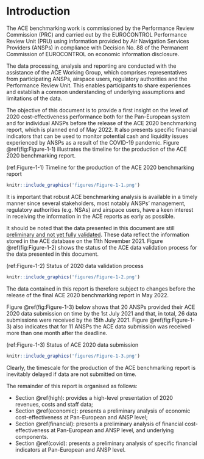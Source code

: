 # Introduction {#Intro}

The ACE benchmarking work is commissioned by the Performance Review Commission (PRC) and carried out by the EUROCONTROL Performance Review Unit (PRU) using information provided by Air Navigation Services Providers (ANSPs) in compliance with Decision No. 88 of the Permanent Commission of EUROCONTROL on economic information disclosure.

The data processing, analysis and reporting are conducted with the assistance of the ACE Working Group, which comprises representatives from participating ANSPs, airspace users, regulatory authorities and the Performance Review Unit. This enables participants to share experiences and establish a common understanding of underlying assumptions and limitations of the data.

The objective of this document is to provide a first insight on the level of 2020 cost-effectiveness performance both for the Pan-European system and for individual ANSPs before the release of the ACE 2020 benchmarking report, which is planned end of May 2022. It also presents specific financial indicators that can be used to monitor potential cash and liquidity issues experienced by ANSPs as a result of the COVID-19 pandemic. Figure \@ref(fig:Figure-1-1) illustrates the timeline for the production of the ACE 2020 benchmarking report.

(ref:Figure-1-1) Timeline for the production of the ACE 2020 benchmarking report

```r
knitr::include_graphics('figures/Figure-1-1.png')
```

It is important that robust ACE benchmarking analysis is available in a timely manner since several stakeholders, most notably ANSPs' management, regulatory authorities (e.g. NSAs) and airspace users, have a keen interest in receiving the information in the ACE reports as early as possible.

It should be noted that the data presented in this document are still [preliminary and not yet fully validated]{.ul}. These data reflect the information stored in the ACE database on the 11th November 2021. Figure \@ref(fig:Figure-1-2) shows the status of the ACE data validation process for the data presented in this document.

(ref:Figure-1-2) Status of 2020 data validation process

```r
knitr::include_graphics('figures/Figure-1-2.png')
```

The data contained in this report is therefore subject to changes before the release of the final ACE 2020 benchmarking report in May 2022.

Figure \@ref(fig:Figure-1-3) below shows that 20 ANSPs provided their ACE 2020 data submission on time by the 1st July 2021 and that, in total, 26 data submissions were received by the 15th July 2021. Figure \@ref(fig:Figure-1-3) also indicates that for 11 ANSPs the ACE data submission was received more than one month after the deadline.

(ref:Figure-1-3) Status of ACE 2020 data submission

```r
knitr::include_graphics('figures/Figure-1-3.png')

```

Clearly, the timescale for the production of the ACE benchmarking report is inevitably delayed if data are not submitted on time.

The remainder of this report is organised as follows:

-   Section \@ref(high): provides a high-level presentation of 2020 revenues, costs and staff data;
-   Section \@ref(economic): presents a preliminary analysis of economic cost-effectiveness at Pan-European and ANSP level;
-   Section \@ref(financial): presents a preliminary analysis of financial cost-effectiveness at Pan-European and ANSP level, and underlying components.
-   Section \@ref(covid): presents a preliminary analysis of specific financial indicators at Pan-European and ANSP level.
